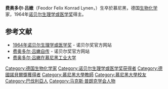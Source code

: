 
'''费奥多尔·吕嫩'''（Feodor Felix Konrad Lynen，{{bd|1911年|4月6日|1979年|8月6日}}）生卒於慕尼黑，德国[[生物化学|生物化学]]家，1964年[[诺贝尔生理学或医学奖|诺贝尔生理学或医学奖]]得主。

== 参考文献 ==
* [http://nobelprize.org/nobel_prizes/medicine/laureates/1964/ 1964年诺贝尔生理学或医学奖]{{Wayback|url=http://nobelprize.org/nobel_prizes/medicine/laureates/1964/ |date=20070127013107 }} - 诺贝尔奖官方网站
* [http://nobelprize.org/nobel_prizes/medicine/laureates/1964/lynen-bio.html 费奥多尔·吕嫩自传] {{Wayback|url=http://nobelprize.org/nobel_prizes/medicine/laureates/1964/lynen-bio.html |date=20180807135021 }} - 诺贝尔奖官方网站
* [https://web.archive.org/web/20071114230952/http://www.mpibp-frankfurt.mpg.de/michel/ 费奥多尔·吕嫩在慕尼黑工业大学]

{{諾貝爾生理學或醫學獎獲得者 (1951年-1975年)}}
{{Authority control}}

{{DEFAULTSORT:Lynen, Feodor}}
[[Category:德国生物化学家|Category:德国生物化学家]]
[[Category:诺贝尔生理学或医学奖获得者|Category:诺贝尔生理学或医学奖获得者]]
[[Category:德國諾貝爾獎獲得者|Category:德國諾貝爾獎獲得者]]
[[Category:慕尼黑大學教師|Category:慕尼黑大學教師]]
[[Category:慕尼黑大學校友|Category:慕尼黑大學校友]]
[[Category:巴伐利亞人|Category:巴伐利亞人]]
[[Category:马克斯·普朗克学会人物|Category:马克斯·普朗克学会人物]]